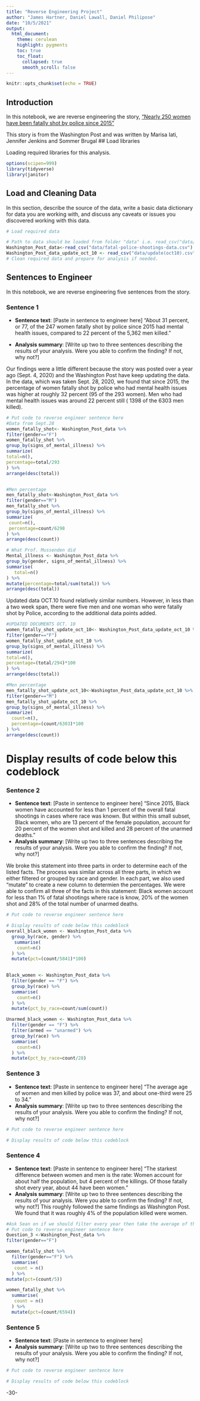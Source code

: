 ```yaml
---
title: "Reverse Engineering Project"
author: "James Hartner, Daniel Lawall, Daniel Philipose"
date: "10/5/2021"
output:
  html_document:
    theme: cerulean
    highlight: pygments
    toc: true
    toc_float:
      collapsed: true
      smooth_scroll: false
---
```


```r
knitr::opts_chunk$set(echo = TRUE)
```

## Introduction 

In this notebook, we are reverse engineering the story, ["Nearly 250 women have been fatally shot by police since 2015"](https://www.washingtonpost.com/graphics/2020/investigations/police-shootings-women/)

This story is from the Washington Post and was written by Marisa Iati, Jennifer Jenkins and Sommer Brugal
## Load libraries

Loading required libraries for this analysis.

```r
options(scipen=999)
library(tidyverse)
library(janitor)
```

## Load and Cleaning Data

In this section, describe the source of the data, write a basic data dictionary for data you are working with, and discuss any caveats or issues you discovered working with this data. 

```r
# Load required data

# Path to data should be loaded from folder "data" i.e. read_csv("data/name_of_data.csv")
Washington_Post_data<-read_csv("data/fatal-police-shootings-data.csv")
Washington_Post_data_update_oct_10 <- read_csv("data/update(oct10).csv")
# Clean required data and prepare for analysis if needed. 


```

## Sentences to Engineer
In this notebook, we are reverse engineering five sentences from the story.

### Sentence 1

* **Sentence text**: [Paste in sentence to engineer here]
"About 31 percent, or 77, of the 247 women fatally shot by police since 2015 had mental health issues, compared to 22 percent of the 5,362 men killed."

* **Analysis summary**: [Write up two to three sentences describing the results of your analysis.  Were you able to confirm the finding? If not, why not?]


Our findings were a little different because the story was posted over a year ago (Sept. 4, 2020) and the Washington Post have keep updating the data. In the data, which was taken Sept. 28, 2020, we found that since 2015, the percentage of women fatally shot by police who had mental health issues was higher at roughly 32 percent (95 of the 293 women). Men who had mental health issues was around 22 percent still ( 1398 of the 6303 men killed).



```r

# Put code to reverse engineer sentence here
#Data from Sept.28
women_fatally_shot<- Washington_Post_data %>%
filter(gender=="F")
women_fatally_shot %>%
group_by(signs_of_mental_illness) %>%
summarize(
total=n(),
percentage=total/293
) %>%
arrange(desc(total))


#Men percentage
men_fatally_shot<-Washington_Post_data %>%
filter(gender=="M")
men_fatally_shot %>%
group_by(signs_of_mental_illness) %>%
summarize(
 count=n(),
 percentage=count/6298
) %>%
arrange(desc(count))

# What Prof. Mussenden did 
Mental_illness <- Washington_Post_data %>%
group_by(gender, signs_of_mental_illness) %>%
summarise(
   total=n()
) %>%
mutate(percentage=total/sum(total)) %>%
arrange(desc(total))


```

Updated data OCT.10 found relatively similar numbers. However, in less than a two week span, there were five men and one woman who were fatally shot by Police, according to the additional data points added.
```r
#UPDATED DOCUMENTS OCT. 10
women_fatally_shot_update_oct_10<- Washington_Post_data_update_oct_10 %>%
filter(gender=="F")
women_fatally_shot_update_oct_10 %>%
group_by(signs_of_mental_illness) %>%
summarize(
total=n(),
percentage=(total/294)*100
) %>%
arrange(desc(total))

#Men percentage
men_fatally_shot_update_oct_10<-Washington_Post_data_update_oct_10 %>%
filter(gender=="M")
men_fatally_shot_update_oct_10 %>%
group_by(signs_of_mental_illness) %>%
summarize(
  count=n(),
  percentage=(count/6303)*100
) %>%
arrange(desc(count))
```

# Display results of code below this codeblock

### Sentence 2

* **Sentence text**: [Paste in sentence to engineer here]
"Since 2015, Black women have accounted for less than 1 percent of the overall fatal shootings in cases where race was known. But within this small subset, Black women, who are 13 percent of the female population, account for 20 percent of the women shot and killed and 28 percent of the unarmed deaths."
* **Analysis summary**: [Write up two to three sentences describing the results of your analysis.  Were you able to confirm the finding? If not, why not?]

We broke this statement into three parts in order to determine each of the listed  facts. The process was similar across all three parts, in which we either filtered or grouped by race and gender. In each part, we also used "mutate" to create a new column to determien the percentages. We were able to confirm all three of the facts in this statement: Black women account for less than 1% of fatal shootings where race is know, 20% of the women shot and 28% of the total number of unarmed deaths.

```r
# Put code to reverse engineer sentence here

# Display results of code below this codeblock
overall_black_women <- Washington_Post_data %>%
  group_by(race, gender) %>%
   summarise(
    count=n()
  ) %>%
  mutate(pct=(count/5841)*100)
  

Black_women <- Washington_Post_data %>%
  filter(gender == "F") %>%
  group_by(race) %>%
  summarise(
    count=n()
  ) %>%
  mutate(pct_by_race=count/sum(count))

Unarmed_black_women <- Washington_Post_data %>%
  filter(gender == "F") %>%
  filter(armed == "unarmed") %>%
  group_by(race) %>%
  summarise(
    count=n()
  ) %>%
  mutate(pct_by_race=count/28)


```

### Sentence 3

* **Sentence text**: [Paste in sentence to engineer here]
"The average age of women and men killed by police was 37, and about one-third were 25 to 34."
* **Analysis summary**: [Write up two to three sentences describing the results of your analysis.  Were you able to confirm the finding? If not, why not?]


```r
# Put code to reverse engineer sentence here 

# Display results of code below this codeblock

```

### Sentence 4
* **Sentence text**: [Paste in sentence to engineer here]
"The starkest difference between women and men is the rate: Women account for about half the population, but 4 percent of the killings. Of those fatally shot every year, about 44 have been women."
* **Analysis summary**: [Write up two to three sentences describing the results of your analysis.  Were you able to confirm the finding? If not, why not?]
This roughly followed the same findings as Washington Post. We found that it was roughly 4% of the population killed were women. 
```r

#Ask Sean on if we should filter every year then take the average of the women dead or not for the 44 women every year
# Put code to reverse engineer sentence here
Question_3 <-Washington_Post_data %>%
filter(gender=="F")

women_fatally_shot %>%
  filter(gender=="F") %>%
  summarise(
   count = n()
  ) %>%
mutate(pct=(count/5))

women_fatally_shot %>%
  summarise(
   count = n()
  ) %>%
  mutate(pct=(count/6594))
```


### Sentence 5

* **Sentence text**: [Paste in sentence to engineer here]
* **Analysis summary**: [Write up two to three sentences describing the results of your analysis.  Were you able to confirm the finding? If not, why not?]

```r
# Put code to reverse engineer sentence here

# Display results of code below this codeblock

```

-30-